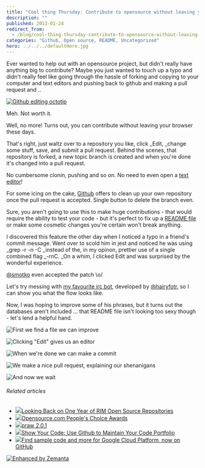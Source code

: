 ```yaml
---
title: "Cool thing Thursday: Contribute to opensource without leaving your browser"
description: ""
published: 2013-01-24
redirect_from:
  - /blog/cool-thing-thursday-contribute-to-opensource-without-leaving-your-browser/swizec/5900
categories: "Github, Open source, README, Uncategorized"
hero: ../../../defaultHero.jpg
---
```


Ever wanted to help out with an opensource project, but didn't really have anything big to contribute? Maybe you just wanted to touch up a typo and didn't really feel like going through the hassle of forking and copying to your computer and text editors and pushing back to github and making a pull request and ..

[![Github editing octotip](https://swizec.com/blog/wp-content/uploads/2013/01/github-edit-octotip.png "Github editing octotip")](http://swizec.com/blog/wp-content/uploads/2013/01/github-edit-octotip.png)

Meh. Not worth it.

Well, no more! Turns out, you can contribute without leaving your browser these days.

That's right, just waltz over to a repository you like, click \_Edit, \_change some stuff, save, and submit a pull request. Behind the scenes, that repository is forked, a new topic branch is created and when you're done it's changed into a pull request.

No cumbersome clonin, pushing and so on. No need to even open a [text editor](http://en.wikipedia.org/wiki/Text_editor "Text editor")!

For some icing on the cake, [Github](http://github.com "GitHub") offers to clean up your own repository once the pull request is accepted. Single button to delete the branch even.

Sure, you aren't going to use this to make huge contributions - that would require the ability to test your code - but it's perfect to fix up a [README file](http://en.wikipedia.org/wiki/README "README") or make some cosmetic changes you're certain won't break anything.

I discovered this feature the other day when I noticed a typo in a friend's commit message. Went over to scold him in jest and noticed he was using _grep -r -n -C \_instead of the, in my opinon, prettier use of a single combined flag _-rnC. \_On a whim, I clicked Edit and was surprised by the wonderful experience.

[@smotko](https://twitter.com/smotko) even accepted the patch \\o/

Let's try messing with [my favourite irc bot](https://github.com/HairyFotr/haibot), developed by [@hairyfotr](https://twitter.com/hairyfotr), so I can show you what the flow looks like.

Now, I was hoping to improve some of his phrases, but it turns out the databases aren't included ... that README file isn't looking too sexy though - let's lend a helpful hand.

![First we find a file we can improve](https://swizec.com/blog/wp-content/uploads/2013/01/github-editing-step1.png "First we find a file we can improve")

![Clicking "Edit" gives us an editor](https://swizec.com/blog/wp-content/uploads/2013/01/github-editing-step2.png 'Clicking "Edit" gives us an editor')

![When we're done we can make a commit](https://swizec.com/blog/wp-content/uploads/2013/01/github-editing-step3.png "When we're done we can make a commit")

![We make a nice pull request, explaining our shenanigans](https://swizec.com/blog/wp-content/uploads/2013/01/github-editing-step4.png "We make a nice pull request, explaining our shenanigans")

![And now we wait](https://swizec.com/blog/wp-content/uploads/2013/01/github-editing-step6.png "And now we wait")

###### Related articles

- [![](https://i.zemanta.com/noimg_98_80_80.jpg)](http://devblog.blackberry.com/2011/10/rim-open-source/)[Looking Back on One Year of RIM Open Source Repositories](http://devblog.blackberry.com/2011/10/rim-open-source/)
- [![](https://i.zemanta.com/140123028_80_80.jpg)](http://www.web2learning.net/archives/8132)[Opensource.com People's Choice Awards](http://www.web2learning.net/archives/8132)
- [![](https://i.zemanta.com/138969943_80_80.jpg)](http://pypi.python.org/pypi/praw/2.0.1)[praw 2.0.1](http://pypi.python.org/pypi/praw/2.0.1)
- [![](https://i.zemanta.com/138072280_80_80.jpg)](http://theindustry.cc/2013/01/14/show-your-code-use-github-to-maintain-your-code-portfolio/)[Show Your Code: Use Github to Maintain Your Code Portfolio](http://theindustry.cc/2013/01/14/show-your-code-use-github-to-maintain-your-code-portfolio/)
- [![](https://i.zemanta.com/139938862_80_80.jpg)](http://googledevelopers.blogspot.com/2013/01/find-sample-code-and-more-for-google.html)[Find sample code and more for Google Cloud Platform, now on GitHub](http://googledevelopers.blogspot.com/2013/01/find-sample-code-and-more-for-google.html)

[![Enhanced by Zemanta](https://img.zemanta.com/zemified_e.png?x-id=b0b29354-f38b-4832-980f-00c0f0c56972)](http://www.zemanta.com/?px "Enhanced by Zemanta")

